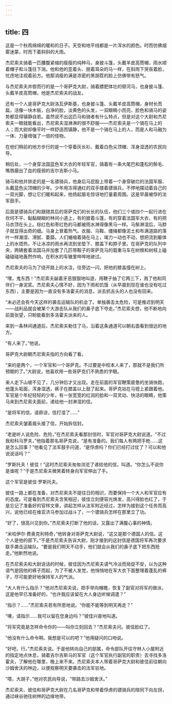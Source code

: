 ```yaml
---
---
---
```

title: 四
---



这是一个秋雨绵绵的暖和的日子。天空和地平线都是一片浑水的颜色。时而仿佛烟雾迷蒙，时而下着斜斜的大雨。

杰尼索夫骑着一匹腰腹紧缩的瘦瘦的纯种马，身披斗篷，头戴羊皮高筒帽，雨水顺着帽子和斗篷往下淌。他和他的歪着头、抿着耳朵的马一样，在斜雨下哭丧着脸，忧虑地注视着前方。他那消瘦的满是浓密的黑胡茬的脸上仿佛带有怒气。

与杰尼索夫并辔而行的是一个哥萨克大尉，骑着膘肥体壮的顿河马，也身披斗篷、头戴羊皮高筒帽，他是杰尼索夫的战友。

还有一个人是哥萨克大尉洛瓦伊斯基，也身披斗篷、头戴羊皮高筒帽，身材长而扁，活像一块木板，白净的脸，淡黄色的头发，一双眼睛小而亮，脸色和骑马的姿势都显得镇静自若。虽然说不出这匹马和骑者有什么特点，但是对这个大尉和杰尼索夫一眼就能看出，杰尼索夫湿淋淋的很不舒服——杰尼索夫是一个骑在马上的人；而大尉却像平时一样舒适而镇静，他不是一个骑在马上的人，而是人和马融为一体、力量增强了一倍的怪物。

在他们稍前的地方步行的是一个穿着灰长衫、戴着白色尖顶帽、浑身湿透的农民向导。

稍后处，一个身穿法国蓝色军大衣的年轻军官，骑着有一条大尾巴和蓬松的鬃毛、嘴唇磨出了血的瘦弱的吉尔吉斯小马。

骑马和他并排走的是一名骠骑兵，他身后马屁股上带着一个身穿破烂的法国军服、头戴蓝色尖顶帽的少年。少年用冻得通红的双手搂着骠骑兵，不停地摆动着自己的一双光脚，想让它们暖和起来，他扬起眉毛惊讶地打量着周围。这是早晨被俘的法军鼓手。

后面是骠骑兵们和跟随其后的哥萨克们的长长的队伍，他们三个或四个一起行进在坎坷不平、黏黏糊糊的林间小道上，有的披着斗篷，有的穿着法国军大衣，有的把马衣顶在头上。棕红色和枣红色的马都被雨水淋得像黑马一样。马鬃淋湿后，马脖子就显得出奇的细。马身上冒着热气。衣服、马鞍、缰绳都像泥土和布满道路的落叶一样潮湿、滑腻、萎靡。人们蜷缩着骑在马上，竭力一动也不动，想把流到躯体上的水焐热，不让冰凉的雨水再流到坐垫下、膝盖下和脖子里。在哥萨克的队列中央，两辆套着法国马并加套了几匹带鞍子的哥萨克马的载重马车在树根和树枝上磕磕碰碰地轰然作响，在积水的车辙里哗哗地驶过。

杰尼索夫的马为了绕开路上的水洼，往旁边一闪，把他的膝盖撞在树上。

“嘿，鬼东西！”杰尼索夫龇着牙恶狠狠地叫道，用鞭子抽了它两三下，溅了他和同伴们一身泥浆。杰尼索夫心情不好，因为下雨和饥饿（从早晨到现在谁也没有吃过东西），主要是因为一直没有多洛霍夫的消息，派去抓舌头的人也没有回来。

“未必还会有今天这样的袭击运输队的机会了。单独袭击太危险，可是推迟到明天——战利品就会被某个大游击队从我们的鼻子底下夺走。”杰尼索夫想，他不断地向前面张望，只盼能看到多洛霍夫派来的人。

来到一条林间通道后，杰尼索夫勒住了马，沿着这条通道可以朝右面看到很远的地方。

“有人来了。”他说。

哥萨克大尉朝杰尼索夫指的方向看了看。

“来的是两个，一个军官和一个哥萨克。不过要是中校本人来了，那就不是我们所预期的了。”大尉说，他喜欢用一些哥萨克们不熟悉的字眼。

来人走下山坡不见了，几分钟后才又出现。走在前面的军官鞭策疲惫的坐骑快跑，他蓬头垢面，浑身湿透，裤子在膝盖以上鼓了起来。哥萨克站在马镫上紧跟着他。军官是个年纪轻轻的少年，有一张宽宽的红润的脸和一双灵动、快活的眼睛，他策马来到杰尼索夫面前，递给他一封淋湿的信。

“是将军的信，请原谅，信打湿了……”

杰尼索夫皱着眉头接了信，开始拆信封。

“老是听人说危险、危险，”在杰尼索夫看那封信时，军官对哥萨克大尉说道。“不过我和科马罗夫，”他指着那名哥萨克说，“是有准备的。我们每人有两把手枪……这是怎么回事？”他看见了法军鼓手问道，“是俘虏吗？你们已经打过仗了？可以和他说说话吗？”

“罗斯托夫！彼佳！”这时杰尼索夫匆匆浏览了递给他的信，叫道。“你怎么不说你是谁呢？”于是杰尼索夫微笑着转身向军官伸出了手。

这个军官是彼佳·罗斯托夫。

彼佳一路上都在准备，对杰尼索夫不提往日的相识，而要保持一个大人和军官应有的态度。可是看到杰尼索夫含笑相迎，彼佳立刻便容光焕发，高兴得脸也红了，于是忘记了准备好的官样文章，讲起怎样从法军附近经过，怎样为接到这个任务而高兴，说他已经在维亚济马参加过战斗了，一个骠骑兵怎样在那里立了功。

“好了，很高兴见到你。”杰尼索夫打断了他的话，又露出了满腹心事的神情。

“米哈伊尔·费奥克利特奇，”他转身对哥萨克大尉说，“这又是那个德国人的信。这个人是他的部下。”于是杰尼索夫告诉大尉，刚才接到的这封信是德国将军再次要求联手袭击运输队。“要是我们明天不动手，他们就会从我们的鼻子底下把东西抢走。”他断然地说。

在杰尼索夫和大尉说话的时候，彼佳因为杰尼索夫语气冷淡而局促不安，以为这种语气是因他的裤子而起，为了不被人发觉，他悄悄地在军大衣下面整理着蓬乱的裤子，尽可能更好地保持军人的气派。

“大人有什么指示？”他对杰尼索夫说，把手举向帽檐，恢复了副官对将军的做派，这是他早已准备好的，“也许我应该留在大人身边听候调遣？”

“指示？……”杰尼索夫若有所思地说。“你能不能等到明天再走？”

“噢，请指示……我可以留在您身边吗？”彼佳兴奋地叫道。

“将军究竟是怎样命令你的——叫你立刻回去？”杰尼索夫问。彼佳脸红了。

“他没有什么命令啊。我想是可以的吧？”他用疑问的口吻说。

“好吧，行。”杰尼索夫说。于是他转向自己的部属，命令部队开往守林人小屋附近的指定地点休息，骑着吉尔吉斯马的军官（这个军官执行副官的职责）去寻找多洛霍夫，了解他在哪里，晚上来不来。杰尼索夫本人带着哥萨克大尉和彼佳前往朝向沙姆舍沃的林边，以便观察明天要袭击的法军驻地。

“喂，大胡子，”他对农民向导说，“带路去沙姆舍沃。”

杰尼索夫、彼佳和哥萨克大尉在几名哥萨克和带着俘虏的骠骑兵的陪同下向左拐，通过峡谷驰往树林的边缘地带。